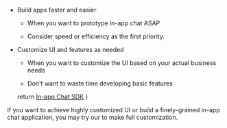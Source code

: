 - Build apps faster and easier
    
    - When you want to prototype in-app chat ASAP

    - Consider speed or efficiency as the first priority.

- Customize UI and features as needed

    - When you want to customize the UI based on your actual business needs

    - Don't want to waste time developing basic features

    return <a href={props.inAppChatSDKHref} target="_blank">In-app Chat SDK</a>
}

If you want to achieve highly customized UI or build a finely-grained in-app chat application, you may try our <InAppChatSDKLink inAppChatSDKHref={props.inAppChatSDKHref} /> to make full customization.
